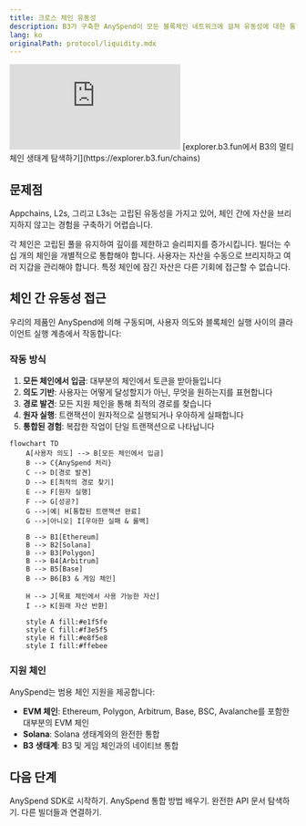 ```yaml
---
title: 크로스 체인 유동성
description: B3가 구축한 AnySpend이 모든 블록체인 네트워크에 걸쳐 유동성에 대한 통합된 접근을 제공하기 위해 실행 계층을 추상화하는 방법
lang: ko
originalPath: protocol/liquidity.mdx
---
```

<iframe
   className="w-full aspect-video rounded-xl"
    src="https://customer-gg6qs7nm5ue94t64.cloudflarestream.com/03160a1a61ac99b9003e44a2059c7dae/iframe?muted=true&loop=true&autoplay=true&poster=https%3A%2F%2Fcustomer-gg6qs7nm5ue94t64.cloudflarestream.com%2F03160a1a61ac99b9003e44a2059c7dae%2Fthumbnails%2Fthumbnail.jpg%3Ftime%3D%26height%3D600"
    title="유동성 분열"
    frameBorder="0"
  allow="accelerometer; autoplay; clipboard-write; encrypted-media; gyroscope; picture-in-picture"
  allowFullScreen
  ></iframe>

<Note>
[explorer.b3.fun에서 B3의 멀티체인 생태계 탐색하기](https://explorer.b3.fun/chains)
</Note>

## 문제점

Appchains, L2s, 그리고 L3s는 고립된 유동성을 가지고 있어, 체인 간에 자산을 브리지하지 않고는 경험을 구축하기 어렵습니다.


<CardGroup cols={2}>

<Card title="분열된 유동성" icon="puzzle-piece">
  각 체인은 고립된 풀을 유지하여 깊이를 제한하고 슬리피지를 증가시킵니다.
</Card>

<Card title="복잡한 통합" icon="gears">
  빌더는 수십 개의 체인을 개별적으로 통합해야 합니다.
</Card>

<Card title="불편한 UX" icon="face-frown">
  사용자는 자산을 수동으로 브리지하고 여러 지갑을 관리해야 합니다.
</Card>

<Card title="자본 비효율성" icon="chart-line-down">
  특정 체인에 잠긴 자산은 다른 기회에 접근할 수 없습니다.
</Card>

</CardGroup>

## 체인 간 유동성 접근

우리의 제품인 AnySpend에 의해 구동되며, 사용자 의도와 블록체인 실행 사이의 클라이언트 실행 계층에서 작동합니다:

### 작동 방식

1. **모든 체인에서 입금**: 대부분의 체인에서 토큰을 받아들입니다
2. **의도 기반**: 사용자는 어떻게 달성할지가 아닌, 무엇을 원하는지를 표현합니다
3. **경로 발견**: 모든 지원 체인을 통해 최적의 경로를 찾습니다
4. **원자 실행**: 트랜잭션이 원자적으로 실행되거나 우아하게 실패합니다
5. **통합된 경험**: 복잡한 작업이 단일 트랜잭션으로 나타납니다

```mermaid
flowchart TD
    A[사용자 의도] --> B[모든 체인에서 입금]
    B --> C{AnySpend 처리}
    C --> D[경로 발견]
    D --> E[최적의 경로 찾기]
    E --> F[원자 실행]
    F --> G[성공?]
    G -->|예| H[통합된 트랜잭션 완료]
    G -->|아니오| I[우아한 실패 & 롤백]
    
    B --> B1[Ethereum]
    B --> B2[Solana]
    B --> B3[Polygon]
    B --> B4[Arbitrum]
    B --> B5[Base]
    B --> B6[B3 & 게임 체인]
    
    H --> J[목표 체인에서 사용 가능한 자산]
    I --> K[원래 자산 반환]
    
    style A fill:#e1f5fe
    style C fill:#f3e5f5
    style H fill:#e8f5e8
    style I fill:#ffebee
```

### 지원 체인

AnySpend는 범용 체인 지원을 제공합니다:

- **EVM 체인**: Ethereum, Polygon, Arbitrum, Base, BSC, Avalanche를 포함한 대부분의 EVM 체인
- **Solana**: Solana 생태계와의 완전한 통합
- **B3 생태계**: B3 및 게임 체인과의 네이티브 통합

## 다음 단계

<CardGroup cols={2}>

<Card title="AnySpend 시도하기" icon="rocket" href="/anyspend/introduction">
  AnySpend SDK로 시작하기.
</Card>

<Card title="통합 가이드" icon="book" href="/anyspend/installation">
  AnySpend 통합 방법 배우기.
</Card>

<Card title="API 참조" icon="code" href="/anyspend/api-reference/introduction">
  완전한 API 문서 탐색하기.
</Card>

<Card title="Discord에 참여하기" icon="discord" href="https://discord.gg/b3dotfun">
  다른 빌더들과 연결하기.
</Card>

</CardGroup>
